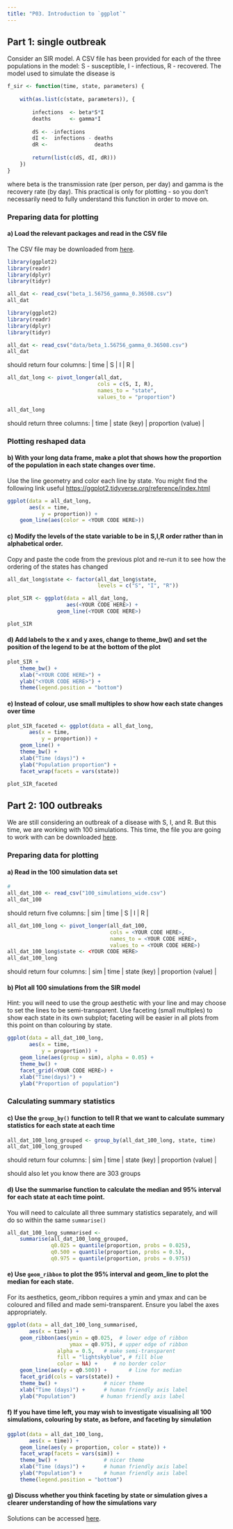```yaml
---
title: "P03. Introduction to `ggplot`"
---
```


## Part 1: single outbreak

Consider an SIR model. A CSV file has been provided for each of the three populations in the model: S - susceptible, I - infectious, R - recovered. The model used to simulate the disease is

```r
f_sir <- function(time, state, parameters) {
    
    with(as.list(c(state, parameters)), {
        
        infections  <- beta*S*I
        deaths      <- gamma*I
        
        dS <- -infections 
        dI <-  infections - deaths
        dR <-               deaths
        
        return(list(c(dS, dI, dR)))
    })
}
```

where beta is the transmission rate (per person, per day) and gamma is the recovery rate (by day). This practical is only for plotting - so you don't necessarily need to fully understand this function in order to move on.

### Preparing data for plotting

#### a) Load the relevant packages and read in the CSV file

The CSV file may be downloaded from [here](data/beta_1.56756_gamma_0.36508.csv).

```r
library(ggplot2)
library(readr)
library(dplyr)
library(tidyr)

all_dat <- read_csv("beta_1.56756_gamma_0.36508.csv")
all_dat
```

```r
library(ggplot2)
library(readr)
library(dplyr)
library(tidyr)

all_dat <- read_csv("data/beta_1.56756_gamma_0.36508.csv")
all_dat
```

should return four columns: \| time \| S \| I \| R \|

```r
all_dat_long <- pivot_longer(all_dat, 
                             cols = c(S, I, R),
                             names_to = "state",
                             values_to = "proportion")

all_dat_long
```

should return three columns: \| time \| state (key) \| proportion (value) \|

### Plotting reshaped data

#### b) With your long data frame, make a plot that shows how the proportion of the population in each state changes over time.

Use the line geometry and color each line by state. You might find the following link useful <https://ggplot2.tidyverse.org/reference/index.html>

```r
ggplot(data = all_dat_long, 
       aes(x = time,
           y = proportion)) +
    geom_line(aes(color = <YOUR CODE HERE>)) 
```

#### c) Modify the levels of the state variable to be in S,I,R order rather than in alphabetical order.

Copy and paste the code from the previous plot and re-run it to see how the ordering of the states has changed

```r
all_dat_long$state <- factor(all_dat_long$state,
                             levels = c("S", "I", "R"))

plot_SIR <- ggplot(data = all_dat_long, 
                   aes(<YOUR CODE HERE>) +
                geom_line(<YOUR CODE HERE>) 

plot_SIR
```

#### d) Add labels to the x and y axes, change to theme_bw() and set the position of the legend to be at the bottom of the plot

```r
plot_SIR + 
	theme_bw() + 
	xlab("<YOUR CODE HERE>") + 
	ylab("<YOUR CODE HERE>") +
	theme(legend.position = "bottom") 
```

#### e) Instead of colour, use small multiples to show how each state changes over time

```r
plot_SIR_faceted <- ggplot(data = all_dat_long,
       aes(x = time,
           y = proportion)) +
    geom_line() + 
    theme_bw() + 
    xlab("Time (days)") + 
    ylab("Population proportion") +
    facet_wrap(facets = vars(state)) 

plot_SIR_faceted
```

## Part 2: 100 outbreaks

We are still considering an outbreak of a disease with S, I, and R. But this time, we are working with 100 simulations. This time, the file you are going to work with can be downloaded [here](data/100_simulations_wide.csv).

### Preparing data for plotting

#### a) Read in the 100 simulation data set

```r
# 
all_dat_100 <- read_csv("100_simulations_wide.csv")
all_dat_100
```

should return five columns: \| sim \| time \| S \| I \| R \|

```r
all_dat_100_long <- pivot_longer(all_dat_100, 
                                 cols = <YOUR CODE HERE>,
                                 names_to = <YOUR CODE HERE>,
                                 values_to = <YOUR CODE HERE>)
all_dat_100_long$state <- <YOUR CODE HERE> 
all_dat_100_long
```

should return four columns: \| sim \| time \| state (key) \| proportion (value) \|

#### b) Plot all 100 simulations from the SIR model

Hint: you will need to use the group aesthetic with your line and may choose to set the lines to be semi-transparent. Use faceting (small multiples) to show each state in its own subplot; faceting will be easier in all plots from this point on than colouring by state.

```r
ggplot(data = all_dat_100_long,
       aes(x = time, 
           y = proportion)) +
    geom_line(aes(group = sim), alpha = 0.05) +
    theme_bw() + 
    facet_grid(<YOUR CODE HERE>) +
    xlab("Time(days)") +
    ylab("Proportion of population")
```

### Calculating summary statistics

#### c) Use the `group_by()` function to tell R that we want to calculate summary statistics for each state at each time

```r
all_dat_100_long_grouped <- group_by(all_dat_100_long, state, time) 
all_dat_100_long_grouped
```

should return four columns: \| sim \| time \| state (key) \| proportion (value) \|

should also let you know there are 303 groups

#### d) Use the summarise function to calculate the median and 95% interval for each state at each time point.

You will need to calculate all three summary statistics separately, and will do so within the same `summarise()`

```r
all_dat_100_long_summarised <- 
    summarise(all_dat_100_long_grouped,
              q0.025 = quantile(proportion, probs = 0.025),
              q0.500 = quantile(proportion, probs = 0.5),
              q0.975 = quantile(proportion, probs = 0.975))
```

#### e) Use `geom_ribbon` to plot the 95% interval and geom_line to plot the median for each state.

For its aesthetics, geom_ribbon requires a ymin and ymax and can be coloured and filled and made semi-transparent. Ensure you label the axes appropriately.

```r
ggplot(data = all_dat_100_long_summarised,
       aes(x = time)) +
    geom_ribbon(aes(ymin = q0.025,  # lower edge of ribbon
                    ymax = q0.975), # upper edge of ribbon
                alpha = 0.5,   # make semi-transparent
                fill = "lightskyblue", # fill blue
                color = NA) +     # no border color
    geom_line(aes(y = q0.500)) +       # line for median
    facet_grid(cols = vars(state)) +
    theme_bw() +               # nicer theme
    xlab("Time (days)") +      # human friendly axis label
    ylab("Population")        # human friendly axis label
```

#### f) If you have time left, you may wish to investigate visualising all 100 simulations, colouring by state, as before, and faceting by simulation

```r
ggplot(data = all_dat_100_long,
       aes(x = time)) +
    geom_line(aes(y = proportion, color = state)) +
    facet_wrap(facets = vars(sim)) +
    theme_bw() +               # nicer theme
    xlab("Time (days)") +      # human friendly axis label
    ylab("Population") +       # human friendly axis label
    theme(legend.position = "bottom")
```

#### g) Discuss whether you think faceting by state or simulation gives a clearer understanding of how the simulations vary

Solutions can be accessed [here](00_04_ggplot_solutions.qmd).
